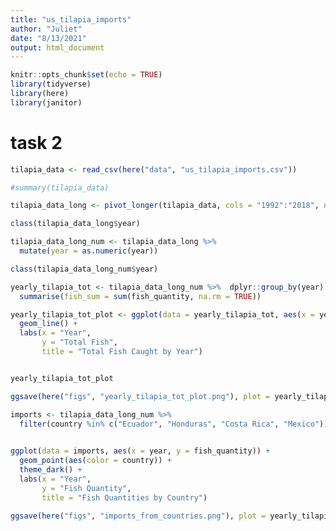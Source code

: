 ```yaml
---
title: "us_tilapia_imports"
author: "Juliet"
date: "8/13/2021"
output: html_document
---
```


```r
knitr::opts_chunk$set(echo = TRUE)
library(tidyverse)
library(here)
library(janitor)
```

# task 2

```r
tilapia_data <- read_csv(here("data", "us_tilapia_imports.csv"))

#summary(tilapia_data)

tilapia_data_long <- pivot_longer(tilapia_data, cols = "1992":"2018", names_to = "year", values_to = "fish_quantity")
```

```r
class(tilapia_data_long$year)

```

```r
tilapia_data_long_num <- tilapia_data_long %>%
  mutate(year = as.numeric(year))

class(tilapia_data_long_num$year)
```

```r
yearly_tilapia_tot <- tilapia_data_long_num %>%  dplyr::group_by(year) %>% 
  summarise(fish_sum = sum(fish_quantity, na.rm = TRUE))

```


```r
yearly_tilapia_tot_plot <- ggplot(data = yearly_tilapia_tot, aes(x = year, y = fish_sum)) +
  geom_line() +
  labs(x = "Year",
       y = "Total Fish",
       title = "Total Fish Caught by Year")


yearly_tilapia_tot_plot

ggsave(here("figs", "yearly_tilapia_tot_plot.png"), plot = yearly_tilapia_tot_plot)
```

```r
imports <- tilapia_data_long_num %>% 
  filter(country %in% c("Ecuador", "Honduras", "Costa Rica", "Mexico"))
  

ggplot(data = imports, aes(x = year, y = fish_quantity)) +
  geom_point(aes(color = country)) +
  theme_dark() +
  labs(x = "Year",
       y = "Fish Quantity",
       title = "Fish Quantities by Country")

ggsave(here("figs", "imports_from_countries.png"), plot = yearly_tilapia_tot_plot)
```



